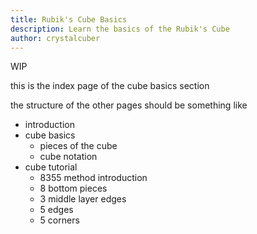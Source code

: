 ```yaml
---
title: Rubik's Cube Basics
description: Learn the basics of the Rubik's Cube
author: crystalcuber
---
```


WIP

this is the index page of the cube basics section

the structure of the other pages should be something like

- introduction
- cube basics
  - pieces of the cube
  - cube notation
- cube tutorial
  - 8355 method introduction
  - 8 bottom pieces
  - 3 middle layer edges
  - 5 edges
  - 5 corners